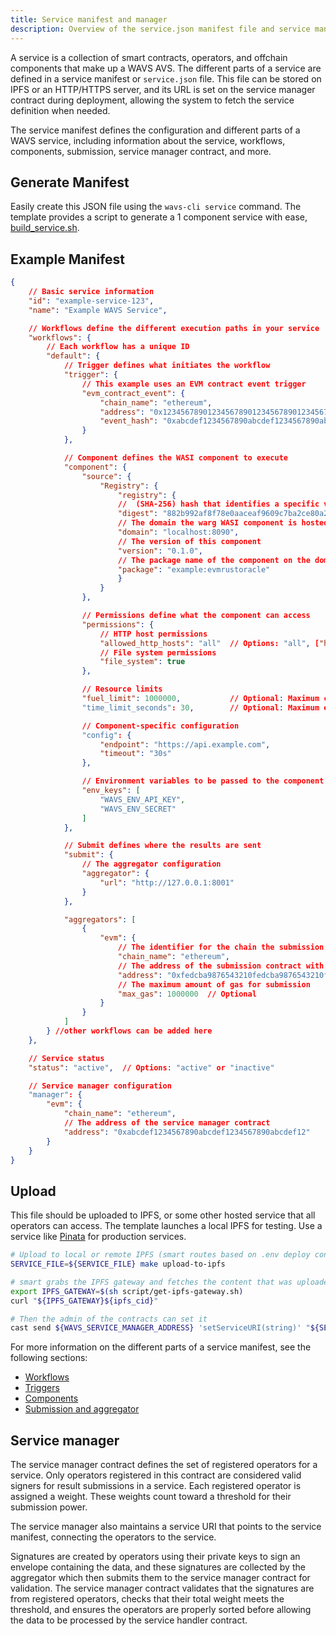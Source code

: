 ```yaml
---
title: Service manifest and manager
description: Overview of the service.json manifest file and service manager contract
---
```

<!--docsignore
docsignore-->

A service is a collection of smart contracts, operators, and offchain components that make up a WAVS AVS. The different parts of a service are defined in a service manifest or `service.json` file. This file can be stored on IPFS or an HTTP/HTTPS server, and its URL is set on the service manager contract during deployment, allowing the system to fetch the service definition when needed.

The service manifest defines the configuration and different parts of a WAVS service, including information about the service, workflows, components, submission, service manager contract, and more.

## Generate Manifest

Easily create this JSON file using the `wavs-cli service` command. The template provides a script to generate a 1 component service with ease, [build_service.sh](https://github.com/Lay3rLabs/wavs-foundry-template/blob/main/script/build_service.sh).

## Example Manifest

```json service.json
{
    // Basic service information
    "id": "example-service-123",
    "name": "Example WAVS Service",

    // Workflows define the different execution paths in your service
    "workflows": {
        // Each workflow has a unique ID
        "default": {
            // Trigger defines what initiates the workflow
            "trigger": {
                // This example uses an EVM contract event trigger
                "evm_contract_event": {
                    "chain_name": "ethereum",
                    "address": "0x1234567890123456789012345678901234567890",
                    "event_hash": "0xabcdef1234567890abcdef1234567890abcdef1234567890abcdef1234567890"
                }
            },

            // Component defines the WASI component to execute
            "component": {
                "source": {
                    "Registry": {
                        "registry": {
                        //  (SHA-256) hash that identifies a specific version of a WASI component's code in WAVS
                        "digest": "882b992af8f78e0aaceaf9609c7ba2ce80a22c521789c94ae1960c43a98295f5",
                        // The domain the warg WASI component is hosted on
                        "domain": "localhost:8090",
                        // The version of this component
                        "version": "0.1.0",
                        // The package name of the component on the domain registry
                        "package": "example:evmrustoracle"
                        }
                    }
                },

                // Permissions define what the component can access
                "permissions": {
                    // HTTP host permissions
                    "allowed_http_hosts": "all"  // Options: "all", ["host1", "host2"], or "none"
                    // File system permissions
                    "file_system": true
                },

                // Resource limits
                "fuel_limit": 1000000,           // Optional: Maximum compute units
                "time_limit_seconds": 30,        // Optional: Maximum execution time

                // Component-specific configuration
                "config": {
                    "endpoint": "https://api.example.com",
                    "timeout": "30s"
                },

                // Environment variables to be passed to the component
                "env_keys": [
                    "WAVS_ENV_API_KEY",
                    "WAVS_ENV_SECRET"
                ]
            },

            // Submit defines where the results are sent
            "submit": {
                // The aggregator configuration
                "aggregator": {
                    "url": "http://127.0.0.1:8001"
                }
            },

            "aggregators": [
                {
                    "evm": {
                        // The identifier for the chain the submission contract (set in wavs.toml)
                        "chain_name": "ethereum",
                        // The address of the submission contract with the service handler interface
                        "address": "0xfedcba9876543210fedcba9876543210fedcba98",
                        // The maximum amount of gas for submission
                        "max_gas": 1000000  // Optional
                    }
                }
            ]
        } //other workflows can be added here
    },

    // Service status
    "status": "active",  // Options: "active" or "inactive"

    // Service manager configuration
    "manager": {
        "evm": {
            "chain_name": "ethereum",
            // The address of the service manager contract
            "address": "0xabcdef1234567890abcdef1234567890abcdef12"
        }
    }
}
```

## Upload

This file should be uploaded to IPFS, or some other hosted service that all operators can access. The template launches a local IPFS for testing. Use a service like [Pinata](https://app.pinata.cloud/developers/api-keys) for production services.

```bash
# Upload to local or remote IPFS (smart routes based on .env deploy configuration)
SERVICE_FILE=${SERVICE_FILE} make upload-to-ipfs

# smart grabs the IPFS gateway and fetches the content that was uploaded
export IPFS_GATEWAY=$(sh script/get-ipfs-gateway.sh)
curl "${IPFS_GATEWAY}${ipfs_cid}"

# Then the admin of the contracts can set it
cast send ${WAVS_SERVICE_MANAGER_ADDRESS} 'setServiceURI(string)' "${SERVICE_URI}" -r ${RPC_URL} --private-key ${DEPLOYER_PK}
```

For more information on the different parts of a service manifest, see the following sections:

- [Workflows](./workflows)
- [Triggers](./triggers)
- [Components](./components/component)
- [Submission and aggregator](./submission)

## Service manager

The service manager contract defines the set of registered operators for a service. Only operators registered in this contract are considered valid signers for result submissions in a service. Each registered operator is assigned a weight. These weights count toward a threshold for their submission power.

The service manager also maintains a service URI that points to the service manifest, connecting the operators to the service.

Signatures are created by operators using their private keys to sign an envelope containing the data, and these signatures are collected by the aggregator which then submits them to the service manager contract for validation. The service manager contract validates that the signatures are from registered operators, checks that their total weight meets the threshold, and ensures the operators are properly sorted before allowing the data to be processed by the service handler contract.
